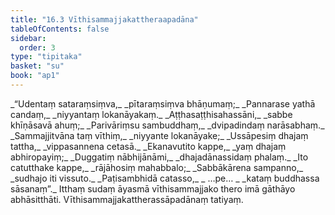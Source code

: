 ```yaml
---
title: "16.3 Vīthisammajjakattheraapadāna"
tableOfContents: false
sidebar:
  order: 3
type: "tipitaka"
basket: "su"
book: "ap1"
---
```



<DynamicBreadcrumb />

<Division number="15" book="ap1" bookNo="20" page="195">

<Paragraph number="2371" type="verses" book="ap1">
_“Udentaṃ sataraṃsiṃva,_  
_pītaraṃsiṃva bhāṇumaṃ;_  
_Pannarase yathā candaṃ,_  
_niyyantaṃ lokanāyakaṃ._  

</Paragraph>

</Division>
<Division number="16" book="ap1" bookNo="20" page="195">

<Paragraph number="2372" type="verses" book="ap1">
_Aṭṭhasaṭṭhisahassāni,_  
_sabbe khīṇāsavā ahuṃ;_  
_Parivāriṃsu sambuddhaṃ,_  
_dvipadindaṃ narāsabhaṃ._  

</Paragraph>

</Division>
<Division number="17" book="ap1" bookNo="20" page="195">

<Paragraph number="2373" type="verses" book="ap1">
_Sammajjitvāna taṃ vīthiṃ,_  
_niyyante lokanāyake;_  
_Ussāpesiṃ dhajaṃ tattha,_  
_vippasannena cetasā._  

</Paragraph>

</Division>
<Division number="18" book="ap1" bookNo="20" page="195">

<Paragraph number="2374" type="verses" book="ap1">
_Ekanavutito kappe,_  
_yaṃ dhajaṃ abhiropayiṃ;_  
_Duggatiṃ nābhijānāmi,_  
_dhajadānassidaṃ phalaṃ._  

</Paragraph>

</Division>
<Division number="19" book="ap1" bookNo="20" page="195">

<Paragraph number="2375" type="verses" book="ap1">
_Ito catutthake kappe,_  
_rājāhosiṃ mahabbalo;_  
_Sabbākārena sampanno,_  
_sudhajo iti vissuto._  

</Paragraph>

</Division>
<Division number="20" book="ap1" bookNo="20" page="196">

<Paragraph number="2376" type="verses" book="ap1">
_Paṭisambhidā catasso,_  
_ …pe… _  
_kataṃ buddhassa sāsanaṃ”._  

</Paragraph>

<Paragraph number="2377" book="ap1">
Itthaṃ sudaṃ āyasmā vīthisammajjako thero imā gāthāyo abhāsitthāti.

</Paragraph>
</Division>

<Paragraph number="2378" type="center" book="ap1">
Vīthisammajjakattherassāpadānaṃ tatiyaṃ.
</Paragraph>
